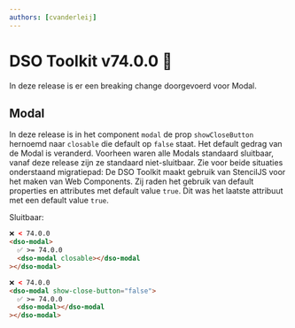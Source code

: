 ```yaml
---
authors: [cvanderleij]
---
```


# DSO Toolkit v74.0.0 🐻

In deze release is er een breaking change doorgevoerd voor Modal.

<!-- truncate -->

## Modal

In deze release is in het component `modal` de prop `showCloseButton` hernoemd naar `closable` die default op `false` staat. Het default gedrag van de Modal is veranderd. Voorheen waren alle Modals standaard sluitbaar, vanaf deze release zijn ze standaard niet-sluitbaar. Zie voor beide situaties onderstaand migratiepad:
De DSO Toolkit maakt gebruik van StencilJS voor het maken van Web Components. Zij raden het gebruik van default properties en attributes met default value `true`. Dit was het laatste attribuut met een default value `true`.

Sluitbaar:

```html
❌ < 74.0.0
<dso-modal>
  ✅ >= 74.0.0
  <dso-modal closable></dso-modal
></dso-modal>
```

```html
❌ < 74.0.0
<dso-modal show-close-button="false">
  ✅ >= 74.0.0
  <dso-modal></dso-modal
></dso-modal>
```

